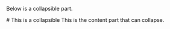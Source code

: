 ﻿Below is a collapsible part.

<collapsible>
# This is a collapsible
This is the content part that can collapse.
</collapsible>